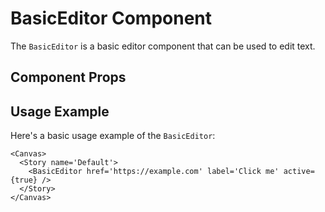 

<Meta of={BasicEditor} />

# BasicEditor Component

The `BasicEditor` is a basic editor component that can be used to edit text.

## Component Props

<Canvas of={BasicEditor.Default} />

<Controls />

## Usage Example

Here's a basic usage example of the `BasicEditor`:

```tsx
<Canvas>
  <Story name='Default'>
    <BasicEditor href='https://example.com' label='Click me' active={true} />
  </Story>
</Canvas>
```
